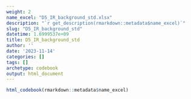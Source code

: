 ```yaml
---
weight: 2
name_excel: "D5_IR_background_std.xlsx"
description: "`r get_description(rmarkdown::metadata$name_excel)`"
slug: "D5_IR_background_std"
datetime: 1.6999537e+09
title: D5_IR_background_std
author: ''
date: '2023-11-14'
categories: []
tags: []
archetype: codebook
output: html_document
---
```


```r
html_codebook(rmarkdown::metadata$name_excel)
```
